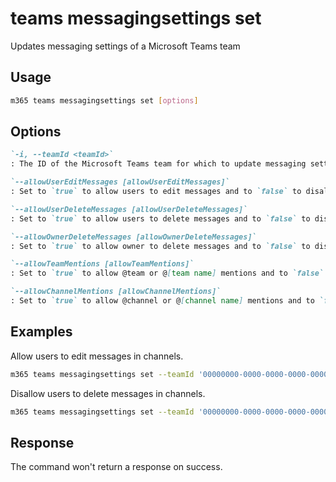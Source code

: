 
# teams messagingsettings set

Updates messaging settings of a Microsoft Teams team

## Usage

```sh
m365 teams messagingsettings set [options]
```

## Options

```md defintion-list
`-i, --teamId <teamId>`
: The ID of the Microsoft Teams team for which to update messaging settings.

`--allowUserEditMessages [allowUserEditMessages]`
: Set to `true` to allow users to edit messages and to `false` to disallow it.

`--allowUserDeleteMessages [allowUserDeleteMessages]`
: Set to `true` to allow users to delete messages and to `false` to disallow it.

`--allowOwnerDeleteMessages [allowOwnerDeleteMessages]`
: Set to `true` to allow owner to delete messages and to `false` to disallow it.

`--allowTeamMentions [allowTeamMentions]`
: Set to `true` to allow @team or @[team name] mentions and to `false` to disallow it.

`--allowChannelMentions [allowChannelMentions]`
: Set to `true` to allow @channel or @[channel name] mentions and to `false` to disallow it.
```

<Global />

## Examples

Allow users to edit messages in channels.

```sh
m365 teams messagingsettings set --teamId '00000000-0000-0000-0000-000000000000' --allowUserEditMessages true
```

Disallow users to delete messages in channels.

```sh
m365 teams messagingsettings set --teamId '00000000-0000-0000-0000-000000000000' --allowUserDeleteMessages false
```

## Response

The command won't return a response on success.
